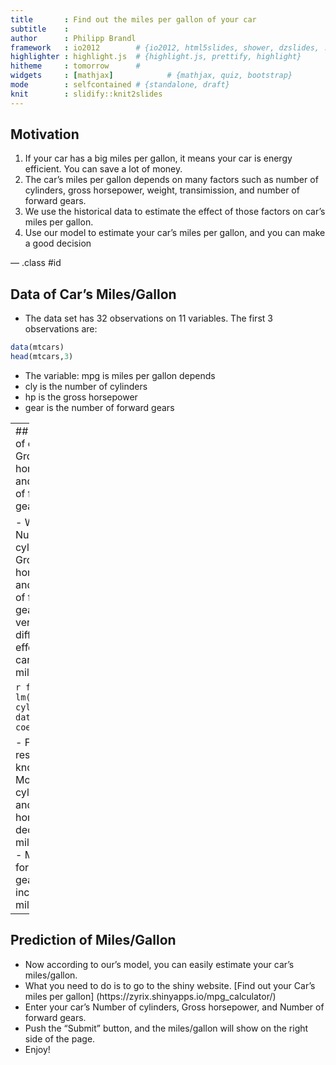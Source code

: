 ```yaml
---
title       : Find out the miles per gallon of your car
subtitle    : 
author      : Philipp Brandl
framework   : io2012        # {io2012, html5slides, shower, dzslides, ...}
highlighter : highlight.js  # {highlight.js, prettify, highlight}
hitheme     : tomorrow      # 
widgets     : [mathjax]            # {mathjax, quiz, bootstrap}
mode        : selfcontained # {standalone, draft}
knit        : slidify::knit2slides
---
```


## Motivation

1. If your car has a big miles per gallon, it means your car is energy efficient. You can save a lot of money.
2. The car's miles per gallon depends on many factors such as number of cylinders, gross horsepower, weight, transimission, and number of forward gears.
3. We use the historical data to estimate the effect of those factors on car's miles per gallon.
4. Use our model to estimate your car's miles per gallon, and you can make a good decision

--- .class #id 

## Data of Car's Miles/Gallon

- The data set has 32 observations on 11 variables. The first 3 observations are:

```r
data(mtcars)
head(mtcars,3)
```

- The variable: mpg is miles per gallon depends
- cly is the number of cylinders
- hp is the gross horsepower
- gear is the number of forward gears

---
## Number of cylinders, Gross horsepower, and Number of forward gears

- We find Number of cylinders, Gross horsepower, and Number of forward gears have very different effect on car's miles/gallon.

```r
fit <- lm(mpg ~ cyl+hp+gear, data=mtcars)
coef(fit)
```

- From the results, we know:  
- More cylinders and gross horsepower decrease miles/gallon.
- More forward gears increases miles/gallon.  


---
## Prediction of Miles/Gallon

- Now according to our's model, you can easily estimate your car's miles/gallon.
- What you need to do is to go to the shiny website. [Find out your Car's miles per gallon] (https://zyrix.shinyapps.io/mpg_calculator/)
- Enter your car's Number of cylinders, Gross horsepower, and Number of forward gears.
- Push the "Submit" button, and the miles/gallon will show on the right side of the page.
- Enjoy!
